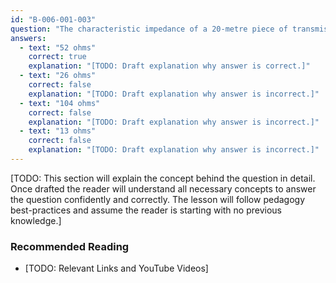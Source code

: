 ```yaml
---
id: "B-006-001-003"
question: "The characteristic impedance of a 20-metre piece of transmission line is 52 ohms. What would the impedance be if 10 metres were cut off?"
answers:
  - text: "52 ohms"
    correct: true
    explanation: "[TODO: Draft explanation why answer is correct.]"
  - text: "26 ohms"
    correct: false
    explanation: "[TODO: Draft explanation why answer is incorrect.]"
  - text: "104 ohms"
    correct: false
    explanation: "[TODO: Draft explanation why answer is incorrect.]"
  - text: "13 ohms"
    correct: false
    explanation: "[TODO: Draft explanation why answer is incorrect.]"
---
```


[TODO: This section will explain the concept behind the question in detail. Once drafted the reader will understand all necessary concepts to answer the question confidently and correctly. The lesson will follow pedagogy best-practices and assume the reader is starting with no previous knowledge.]

### Recommended Reading

- [TODO: Relevant Links and YouTube Videos]
